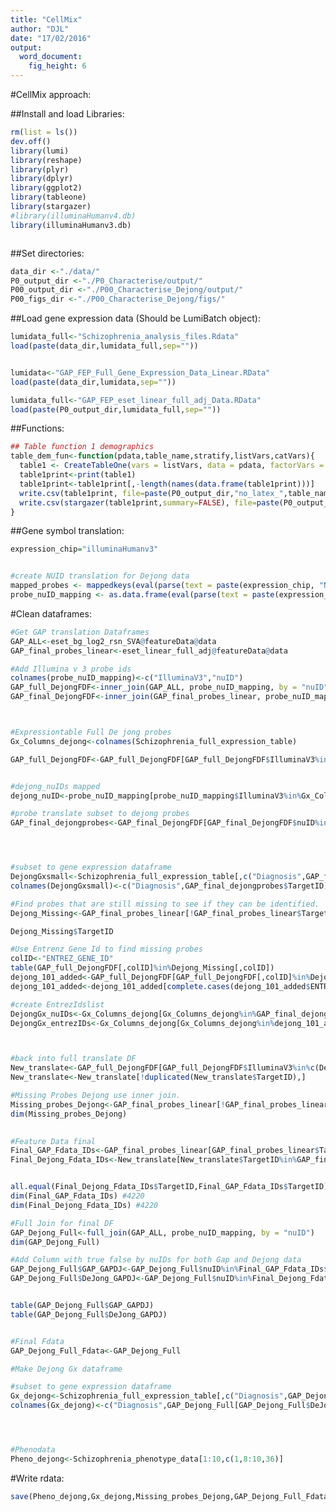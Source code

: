 ```yaml
---
title: "CellMix"
author: "DJL"
date: "17/02/2016"
output:
  word_document:
    fig_height: 6
---
```


#CellMix approach:

##Install and load Libraries:
```r
rm(list = ls())
dev.off()
library(lumi)
library(reshape)
library(plyr)
library(dplyr)
library(ggplot2)
library(tableone)
library(stargazer)
#library(illuminaHumanv4.db)
library(illuminaHumanv3.db)



```


##Set directories:
```r

data_dir <-"./data/"
P0_output_dir <-"./P0_Characterise/output/"
P00_output_dir <-"./P00_Characterise_Dejong/output/"
P00_figs_dir <-"./P00_Characterise_Dejong/figs/"

```



##Load gene expression data (Should be LumiBatch object):
```r

lumidata_full<-"Schizophrenia_analysis_files.Rdata"
load(paste(data_dir,lumidata_full,sep=""))


lumidata<-"GAP_FEP_Full_Gene_Expression_Data_Linear.RData"
load(paste(data_dir,lumidata,sep=""))

lumidata_full<-"GAP_FEP_eset_linear_full_adj_Data.RData"
load(paste(P0_output_dir,lumidata_full,sep=""))


```

##Functions:
```r

## Table function 1 demographics
table_dem_fun<-function(pdata,table_name,stratify,listVars,catVars){
  table1 <- CreateTableOne(vars = listVars, data = pdata, factorVars = catVars,strata=c(stratify),includeNA = T)
  table1print<-print(table1)
  table1print<-table1print[,-length(names(data.frame(table1print)))]
  write.csv(table1print, file=paste(P0_output_dir,"no_latex_",table_name,sep=""),row.names = TRUE, col.names = TRUE,quote=FALSE,sep = ",")
  write.csv(stargazer(table1print,summary=FALSE), file=paste(P0_output_dir,"latex_",table_name,sep=""),row.names=F,col.names = F,sep="")
}

```

##Gene symbol translation:
```r
expression_chip="illuminaHumanv3"


#create NUID translation for Dejong data
mapped_probes <- mappedkeys(eval(parse(text = paste(expression_chip, "NUID", sep=""))))
probe_nuID_mapping <- as.data.frame(eval(parse(text = paste(expression_chip, "NUID", sep="")))[mapped_probes])

```


#Clean dataframes:
```r

#Get GAP translation Dataframes
GAP_ALL<-eset_bg_log2_rsn_SVA@featureData@data
GAP_final_probes_linear<-eset_linear_full_adj@featureData@data

#Add Illumina v 3 probe ids
colnames(probe_nuID_mapping)<-c("IlluminaV3","nuID")
GAP_full_DejongFDF<-inner_join(GAP_ALL, probe_nuID_mapping, by = "nuID")
GAP_final_DejongFDF<-inner_join(GAP_final_probes_linear, probe_nuID_mapping, by = "nuID")



#Expressiontable Full De jong probes
Gx_Columns_dejong<-colnames(Schizophrenia_full_expression_table)

GAP_full_DejongFDF<-GAP_full_DejongFDF[GAP_full_DejongFDF$IlluminaV3%in%Gx_Columns_dejong,] #smaller again


#dejong_nuIDs mapped
dejong_nuID<-probe_nuID_mapping[probe_nuID_mapping$IlluminaV3%in%Gx_Columns_dejong,]

#probe translate subset to dejong probes
GAP_final_dejongprobes<-GAP_final_DejongFDF[GAP_final_DejongFDF$nuID%in%dejong_nuID$nuID,]




#subset to gene expression dataframe
DejongGxsmall<-Schizophrenia_full_expression_table[,c("Diagnosis",GAP_final_dejongprobes$IlluminaV3)]
colnames(DejongGxsmall)<-c("Diagnosis",GAP_final_dejongprobes$TargetID)#Change colnames to Gene Symbol

#Find probes that are still missing to see if they can be identified. 
Dejong_Missing<-GAP_final_probes_linear[!GAP_final_probes_linear$TargetID%in%colnames(DejongGxsmall),]

Dejong_Missing$TargetID

#Use Entrenz Gene Id to find missing probes
colID<-"ENTREZ_GENE_ID"
table(GAP_full_DejongFDF[,colID]%in%Dejong_Missing[,colID])
dejong_101_added<-GAP_full_DejongFDF[GAP_full_DejongFDF[,colID]%in%Dejong_Missing[,colID],] 
dejong_101_added<-dejong_101_added[complete.cases(dejong_101_added$ENTREZ_GENE_ID),] #remove NAs

#create EntrezIdslist
DejongGx_nuIDs<-Gx_Columns_dejong[Gx_Columns_dejong%in%GAP_final_dejongprobes$IlluminaV3]
DejongGx_entrezIDs<-Gx_Columns_dejong[Gx_Columns_dejong%in%dejong_101_added$IlluminaV3]



#back into full translate DF
New_translate<-GAP_full_DejongFDF[GAP_full_DejongFDF$IlluminaV3%in%c(DejongGx_nuIDs,DejongGx_entrezIDs),]
New_translate<-New_translate[!duplicated(New_translate$TargetID),]

#Missing Probes Dejong use inner join. 
Missing_probes_Dejong<-GAP_final_probes_linear[!GAP_final_probes_linear$TargetID%in%New_translate$TargetID,]
dim(Missing_probes_Dejong)
  

#Feature Data final
Final_GAP_Fdata_IDs<-GAP_final_probes_linear[GAP_final_probes_linear$TargetID%in%New_translate$TargetID,] #Final Gap Probes
Final_Dejong_Fdata_IDs<-New_translate[New_translate$TargetID%in%GAP_final_probes_linear$TargetID,] #final dejong probes


all.equal(Final_Dejong_Fdata_IDs$TargetID,Final_GAP_Fdata_IDs$TargetID) # check if all probes are equal. 
dim(Final_GAP_Fdata_IDs) #4220
dim(Final_Dejong_Fdata_IDs) #4220

#Full Join for final DF
GAP_Dejong_Full<-full_join(GAP_ALL, probe_nuID_mapping, by = "nuID")
dim(GAP_Dejong_Full)

#Add Column with true false by nuIDs for both Gap and Dejong data
GAP_Dejong_Full$GAP_GAPDJ<-GAP_Dejong_Full$nuID%in%Final_GAP_Fdata_IDs$nuID
GAP_Dejong_Full$DeJong_GAPDJ<-GAP_Dejong_Full$nuID%in%Final_Dejong_Fdata_IDs$nuID


table(GAP_Dejong_Full$GAP_GAPDJ)
table(GAP_Dejong_Full$DeJong_GAPDJ)


#Final Fdata
GAP_Dejong_Full_Fdata<-GAP_Dejong_Full

#Make Dejong Gx dataframe

#subset to gene expression dataframe
Gx_dejong<-Schizophrenia_full_expression_table[,c("Diagnosis",GAP_Dejong_Full[GAP_Dejong_Full$DeJong_GAPDJ == "TRUE",]$IlluminaV3)]
colnames(Gx_dejong)<-c("Diagnosis",GAP_Dejong_Full[GAP_Dejong_Full$DeJong_GAPDJ == "TRUE",]$TargetID)#Change colnames to Gene Symbol




#Phenodata
Pheno_dejong<-Schizophrenia_phenotype_data[1:10,c(1,8:10,36)]

```

#Write rdata:
```r


save(Pheno_dejong,Gx_dejong,Missing_probes_Dejong,GAP_Dejong_Full_Fdata,file=paste(P00_output_dir,"Dejong_reduced_Gx_data_and_pheno.RData",sep=""))


```

